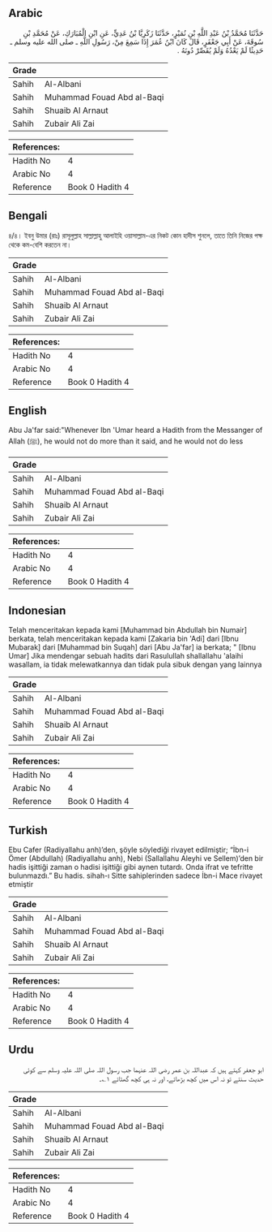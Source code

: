 ## Arabic


<div dir="rtl" lang="ar" style={{fontSize:'larger',backgroundColor:'#f8f9fa',padding:20}}>
حَدَّثَنَا مُحَمَّدُ بْنُ عَبْدِ اللَّهِ بْنِ نُمَيْرٍ، حَدَّثَنَا زَكَرِيَّا بْنُ عَدِيٍّ، عَنِ ابْنِ الْمُبَارَكِ، عَنْ مُحَمَّدِ بْنِ سُوقَةَ، عَنْ أَبِي جَعْفَرٍ، قَالَ كَانَ ابْنُ عُمَرَ إِذَا سَمِعَ مِنْ، رَسُولِ اللَّهِ ـ صلى الله عليه وسلم ـ حَدِيثًا لَمْ يَعْدُهُ وَلَمْ يُقَصِّرْ دُونَهُ ‏.‏
</div>
<div style={{backgroundColor:'#f8f9fa',padding:20, marginBottom: 10}}><table> <thead> <tr> <th>Grade</th> <th></th> </tr> </thead> <tbody> <tr><td>Sahih</td><td>Al-Albani</td></tr><tr><td>Sahih</td><td>Muhammad Fouad Abd al-Baqi</td></tr><tr><td>Sahih</td><td>Shuaib Al Arnaut</td></tr><tr><td>Sahih</td><td>Zubair Ali Zai</td></tr></tbody></table><table> <thead> <tr> <th>References:</th> <th></th> </tr> </thead> <tbody><tr><td>Hadith No</td><td>4</td></tr><tr><td>Arabic No</td><td>4</td></tr><tr><td>Reference</td><td>Book 0 Hadith 4</td></tr></tbody></table></div>

## Bengali


<div dir="ltr" lang="bn" style={{fontSize:'larger',backgroundColor:'#f8f9fa',padding:20}}>
৪/৪। ইবনু উমার (রাঃ) রাসূলুল্লাহ সাল্লাল্লাহু আলাইহি ওয়াসাল্লাম-এর নিকট কোন হাদীস শুনলে, তাতে তিনি নিজের পক্ষ থেকে কম-বেশি করতেন না।
</div>
<div style={{backgroundColor:'#f8f9fa',padding:20, marginBottom: 10}}><table> <thead> <tr> <th>Grade</th> <th></th> </tr> </thead> <tbody> <tr><td>Sahih</td><td>Al-Albani</td></tr><tr><td>Sahih</td><td>Muhammad Fouad Abd al-Baqi</td></tr><tr><td>Sahih</td><td>Shuaib Al Arnaut</td></tr><tr><td>Sahih</td><td>Zubair Ali Zai</td></tr></tbody></table><table> <thead> <tr> <th>References:</th> <th></th> </tr> </thead> <tbody><tr><td>Hadith No</td><td>4</td></tr><tr><td>Arabic No</td><td>4</td></tr><tr><td>Reference</td><td>Book 0 Hadith 4</td></tr></tbody></table></div>

## English


<div dir="ltr" lang="en" style={{fontSize:'larger',backgroundColor:'#f8f9fa',padding:20}}>
Abu Ja'far said:"Whenever Ibn 'Umar heard a Hadith from the Messanger of Allah (ﷺ), he would not do more than it said, and he would not do less
</div>
<div style={{backgroundColor:'#f8f9fa',padding:20, marginBottom: 10}}><table> <thead> <tr> <th>Grade</th> <th></th> </tr> </thead> <tbody> <tr><td>Sahih</td><td>Al-Albani</td></tr><tr><td>Sahih</td><td>Muhammad Fouad Abd al-Baqi</td></tr><tr><td>Sahih</td><td>Shuaib Al Arnaut</td></tr><tr><td>Sahih</td><td>Zubair Ali Zai</td></tr></tbody></table><table> <thead> <tr> <th>References:</th> <th></th> </tr> </thead> <tbody><tr><td>Hadith No</td><td>4</td></tr><tr><td>Arabic No</td><td>4</td></tr><tr><td>Reference</td><td>Book 0 Hadith 4</td></tr></tbody></table></div>

## Indonesian


<div dir="ltr" lang="id" style={{fontSize:'larger',backgroundColor:'#f8f9fa',padding:20}}>
Telah menceritakan kepada kami [Muhammad bin Abdullah bin Numair] berkata, telah menceritakan kepada kami [Zakaria bin 'Adi] dari [Ibnu Mubarak] dari [Muhammad bin Suqah] dari [Abu Ja'far] ia berkata; " [Ibnu Umar] Jika mendengar sebuah hadits dari Rasulullah shallallahu 'alaihi wasallam, ia tidak melewatkannya dan tidak pula sibuk dengan yang lainnya
</div>
<div style={{backgroundColor:'#f8f9fa',padding:20, marginBottom: 10}}><table> <thead> <tr> <th>Grade</th> <th></th> </tr> </thead> <tbody> <tr><td>Sahih</td><td>Al-Albani</td></tr><tr><td>Sahih</td><td>Muhammad Fouad Abd al-Baqi</td></tr><tr><td>Sahih</td><td>Shuaib Al Arnaut</td></tr><tr><td>Sahih</td><td>Zubair Ali Zai</td></tr></tbody></table><table> <thead> <tr> <th>References:</th> <th></th> </tr> </thead> <tbody><tr><td>Hadith No</td><td>4</td></tr><tr><td>Arabic No</td><td>4</td></tr><tr><td>Reference</td><td>Book 0 Hadith 4</td></tr></tbody></table></div>

## Turkish


<div dir="ltr" lang="tr" style={{fontSize:'larger',backgroundColor:'#f8f9fa',padding:20}}>
Ebu Cafer (Radiyallahu anh)’den, şöyle söylediği rivayet edilmiştir; “İbn-i Ömer (Abdullah) (Radiyallahu anh), Nebi (Sallallahu Aleyhi ve Sellem)’den bir hadis işittiği zaman o hadisi işittiği gibi aynen tutardı. Onda ifrat ve tefritte bulunmazdı.” Bu hadis. sihah-ı Sitte sahiplerinden sadece İbn-i Mace rivayet etmiştir
</div>
<div style={{backgroundColor:'#f8f9fa',padding:20, marginBottom: 10}}><table> <thead> <tr> <th>Grade</th> <th></th> </tr> </thead> <tbody> <tr><td>Sahih</td><td>Al-Albani</td></tr><tr><td>Sahih</td><td>Muhammad Fouad Abd al-Baqi</td></tr><tr><td>Sahih</td><td>Shuaib Al Arnaut</td></tr><tr><td>Sahih</td><td>Zubair Ali Zai</td></tr></tbody></table><table> <thead> <tr> <th>References:</th> <th></th> </tr> </thead> <tbody><tr><td>Hadith No</td><td>4</td></tr><tr><td>Arabic No</td><td>4</td></tr><tr><td>Reference</td><td>Book 0 Hadith 4</td></tr></tbody></table></div>

## Urdu


<div dir="rtl" lang="ur" style={{fontSize:'larger',backgroundColor:'#f8f9fa',padding:20}}>
ابو جعفر کہتے ہیں کہ عبداللہ بن عمر رضی اللہ عنہما جب رسول اللہ صلی اللہ علیہ وسلم سے کوئی حدیث سنتے تو نہ اس میں کچھ بڑھاتے، اور نہ ہی کچھ گھٹاتے ۱؎۔
</div>
<div style={{backgroundColor:'#f8f9fa',padding:20, marginBottom: 10}}><table> <thead> <tr> <th>Grade</th> <th></th> </tr> </thead> <tbody> <tr><td>Sahih</td><td>Al-Albani</td></tr><tr><td>Sahih</td><td>Muhammad Fouad Abd al-Baqi</td></tr><tr><td>Sahih</td><td>Shuaib Al Arnaut</td></tr><tr><td>Sahih</td><td>Zubair Ali Zai</td></tr></tbody></table><table> <thead> <tr> <th>References:</th> <th></th> </tr> </thead> <tbody><tr><td>Hadith No</td><td>4</td></tr><tr><td>Arabic No</td><td>4</td></tr><tr><td>Reference</td><td>Book 0 Hadith 4</td></tr></tbody></table></div>